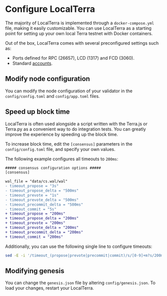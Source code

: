 # Configure LocalTerra

The majority of LocalTerra is implemented through a `docker-compose.yml` file, making it easily customizable. You can use LocalTerra as a starting point for setting up your own local Terra testnet with Docker containers.

Out of the box, LocalTerra comes with several preconfigured settings such as:

- Ports defined for RPC (26657), LCD (1317) and FCD (3060).
- Standard [accounts](accounts.mdx).

## Modify node configuration

You can modify the node configuration of your validator in the `config/config.toml` and `config/app.toml` files.

## Speed up block time

LocalTerra is often used alongside a script written with the Terra.js or Terra.py as a convenient way to do integration tests. You can greatly improve the experience by speeding up the block time.

To increase block time, edit the `[consensus]` parameters in the `config/config.toml` file, and specify your own values.

The following example configures all timeouts to `200ms`:

```diff
##### consensus configuration options #####
[consensus]

wal_file = "data/cs.wal/wal"
- timeout_propose = "3s"
- timeout_propose_delta = "500ms"
- timeout_prevote = "1s"
- timeout_prevote_delta = "500ms"
- timeout_precommit_delta = "500ms"
- timeout_commit = "5s"
+ timeout_propose = "200ms"
+ timeout_propose_delta = "200ms"
+ timeout_prevote = "200ms"
+ timeout_prevote_delta = "200ms"
+ timeout_precommit_delta = "200ms"
+ timeout_commit = "200ms"
```

Additionally, you can use the following single line to configure timeouts:

```sh
sed -E -i '/timeout_(propose|prevote|precommit|commit)/s/[0-9]+m?s/200ms/' config/config.toml
```

## Modifying genesis

You can change the `genesis.json` file by altering `config/genesis.json`. To load your changes, restart your LocalTerra.
